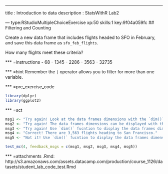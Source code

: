 ---
title       : Introduction to data
description : StatsWithR Lab2

--- type:RStudioMultipleChoiceExercise xp:50 skills:1 key:9f04a059fc
## Filtering and Counting

Create a new data frame that includes flights headed to SFO in February, and save 
this data frame as `sfo_feb_flights`. <p>How many flights meet these criteria?<p/>

*** =instructions
- 68 
- 1345
- 2286
- 3563
- 32735

*** =hint
Remember the `|` operator allows you to filter for more than one variable. 

*** =pre_exercise_code
```r
library(dplyr)
library(ggplot2)

```

*** =sct
```r
msg1 <- "Try again! Look at the data frames dimensions with the `dim()` fucntion."
msg2 <- "Try again! The data frames dimensions can be displayed with the `dim()` fucntion." 
msg3 <- "Try again! Use `dim()` fucntion to display the data frames dimensions."
msg4 <- "Correct! There are 3,563 flights heading to San Francisco."
msg5 <- "Not it! Use `dim()` fucntion to display the data frames dimensions."

test_mc(4, feedback_msgs = c(msg1, msg2, msg3, msg4, msg5))
```
*** =attachments
.Rmd: http://s3.amazonaws.com/assets.datacamp.com/production/course_1126/datasets/student_lab_code_test.Rmd

